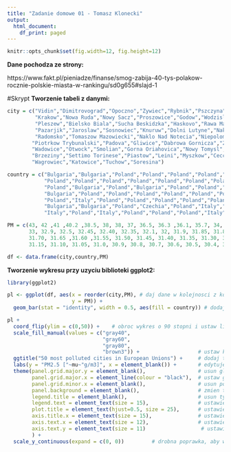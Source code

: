 ---
title: "Zadanie domowe 01 - Tomasz Klonecki"
output:
  html_document:
    df_print: paged
---

```{r setup, include=FALSE}
knitr::opts_chunk$set(fig.width=12, fig.height=12) 
```

**Dane pochodza ze strony:**

https://www.fakt.pl/pieniadze/finanse/smog-zabija-40-tys-polakow-rocznie-polskie-miasta-w-rankingu/sd0g655#slajd-1

#Skrypt
**Tworzenie tabeli z danymi:**
```{R}
city = c("Vidin","Dimitrovograd","Opoczno","Zywiec","Rybnik","Pszczyna","Dolny Voden",
         "Krakow","Nowa Ruda","Nowy Sacz","Proszowice","Godow","Wodzislaw Slaski",
         "Pleszew","Bielsko Biala","Sucha Beskidzka","Haskovo","Rawa Mazowiecka",
         "Pazarjik","Jaroslaw","Sosnowiec","Knuruw","Dolni Lutyne","Naklo","Zabrze",
         "Radomsko","Tomaszow Mazowiecki","Naklo Nad Notecia","Niepolomice",
        "Piotrkow Trybunalski","Padova","Gliwice","Dabrowa Gornicza","Zdunska Wola",
        "Wadowice","Otwock","Smolian","Gorna Oriahovica","Nowy Tomysl","Belotin",
        "Brzeziny","Settimo Torinese","Piastow","Leini","Myszkow","Ceccano",
        "Wagrowiec","Katowice","Tuchow","Soresina")

country = c("Bulgaria","Bulgaria","Poland","Poland","Poland","Poland","Bulgaria",
            "Poland","Poland","Poland","Poland","Poland","Poland","Poland","Poland",
            "Poland","Bulgaria","Poland","Bulgaria","Poland","Poland","Poland",
            "Bulgaria","Poland","Poland","Poland","Poland","Poland","Poland",
            "Poland","Italy","Poland","Poland","Poland","Poland","Poland",
            "Bulgaria","Bulgaria","Poland","Czechia","Poland","Italy","Poland",
            "Italy","Poland","Italy","Poland","Poland","Poland","Italy")

PM = c(43, 42 ,41 ,40.2 ,38.5, 38, 38, 37, 36.5, 36.3 ,36.1, 35.7, 34, 34, 34,
       33, 32.9, 32.5, 32.45, 32.40, 32.35, 32.1, 32, 31.9, 31.85, 31.80, 31.75, 
       31.70, 31.65 ,31.60 ,31.55, 31.50, 31.45, 31.40, 31.35, 31.30, 31.25, 31.20, 
       31.15, 31.10, 31.05, 31.0, 30.9, 30.8, 30.7, 30.6, 30.5, 30.4, 30.3, 30.2)

df <- data.frame(city,country,PM)
```


**Tworzenie wykresu przy uzyciu biblioteki ggplot2:**
```{R}
library(ggplot2)

pl <- ggplot(df, aes(x = reorder(city,PM), # daj dane w kolejnosci z kolumny PM
                     y = PM)) + 
  geom_bar(stat = "identity", width = 0.5, aes(fill = country)) # dodaj warstwe bar-plot

pl + 
  coord_flip(ylim = c(0,50)) +    # obroc wykres o 90 stopni i ustaw limity osi y -> [0,50]
  scale_fill_manual(values = c("gray40", 
                               "gray60", 
                               "gray80", 
                               "brown3")) +                   # ustaw kolory dla krajow
  ggtitle("50 most polluted cities in European Unions") +     # dodaj tytul
  labs(y = "PM2.5 ["~mu~"g/m3]", x = element_blank()) +       # edytuje labele przy osiach
  theme(panel.grid.major.y = element_blank(),                 # usun glowne linie poziome
        panel.grid.major.x = element_line(colour = "black"),  # ustaw glowne linie pionowe na czarno
        panel.grid.minor.x = element_blank(),                 # usun podrzedne linie pionowe
        panel.background = element_blank(),                   # zmien tlo na biale
        legend.title = element_blank(),                       # usun tytul legendy
        legend.text = element_text(size = 15),                # ustawienia labeli legendy
        plot.title = element_text(hjust=0.5, size = 25),      # ustawienia tytul wykresu
        axis.title.x = element_text(size = 15),               # ustawienia nazwy osi x
        axis.text.x = element_text(size = 12),                # ustawienia labeli przy osi x
        axis.text.y = element_text(size = 11)                  # ustawienia labeli przy osi y
        ) +
  scale_y_continuous(expand = c(0, 0))         # drobna poprawka, aby wykres zgrywal sie w 0

```

